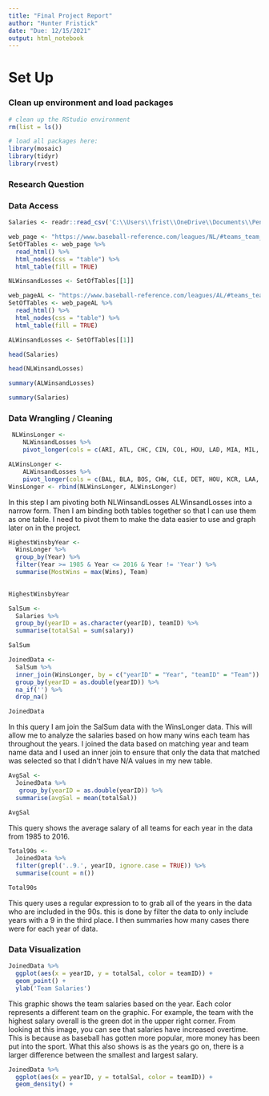 ```yaml
---
title: "Final Project Report"
author: "Hunter Fristick"
date: "Due: 12/15/2021"
output: html_notebook
---
```


# Set Up

### Clean up environment and load packages
```r
# clean up the RStudio environment 
rm(list = ls())

# load all packages here: 
library(mosaic)
library(tidyr)
library(rvest)

```
### Research Question
  


### Data Access

```r
Salaries <- readr::read_csv('C:\\Users\\frist\\OneDrive\\Documents\\Penn State\\STAT 184\\Github Repository\\final-project-report-fristick\\Salaries.csv')
```

```r
web_page <- "https://www.baseball-reference.com/leagues/NL/#teams_team_wins3000"
SetOfTables <- web_page %>%
  read_html() %>%
  html_nodes(css = "table") %>%
  html_table(fill = TRUE)

NLWinsandLosses <- SetOfTables[[1]]
```

```r
web_pageAL <- "https://www.baseball-reference.com/leagues/AL/#teams_team_wins3000"
SetOfTables <- web_pageAL %>%
  read_html() %>%
  html_nodes(css = "table") %>%
  html_table(fill = TRUE)

ALWinsandLosses <- SetOfTables[[1]]
```

```r
head(Salaries)
```


```r
head(NLWinsandLosses)
```

```r
summary(ALWinsandLosses)
```

```r
summary(Salaries)
```

### Data Wrangling / Cleaning

```r
 NLWinsLonger <-
    NLWinsandLosses %>%
    pivot_longer(cols = c(ARI, ATL, CHC, CIN, COL, HOU, LAD, MIA, MIL, NYM, PHI, PIT, SDP, SFG, STL, WSN), names_to = "Team", values_to = "Wins")

ALWinsLonger <-
    ALWinsandLosses %>%
    pivot_longer(cols = c(BAL, BLA, BOS, CHW, CLE, DET, HOU, KCR, LAA, MIL, MIN, NYY, OAK, SEA, TBR, TEX, TOR), names_to = "Team", values_to = "Wins") 
WinsLonger <- rbind(NLWinsLonger, ALWinsLonger)
```

In this step I am pivoting both NLWinsandLosses ALWinsandLosses into a narrow form.  Then I am binding both tables together so that I can use them as one table.  I need to pivot them to make the data easier to use and graph later on in the project.

```r
HighestWinsbyYear <-
  WinsLonger %>%
  group_by(Year) %>%
  filter(Year >= 1985 & Year <= 2016 & Year != 'Year') %>%
  summarise(MostWins = max(Wins), Team)

  
HighestWinsbyYear
```
```r
SalSum <-
  Salaries %>%
  group_by(yearID = as.character(yearID), teamID) %>%
  summarise(totalSal = sum(salary)) 

SalSum
```

```r
JoinedData <-
  SalSum %>%
  inner_join(WinsLonger, by = c("yearID" = "Year", "teamID" = "Team")) %>%
  group_by(yearID = as.double(yearID)) %>%
  na_if('') %>%
  drop_na()

JoinedData
```
In this query I am join the SalSum data with the WinsLonger data.  This will allow me to analyze the salaries based on how many wins each team has throughout the years. I joined the data based on matching year and team name data and I used an inner join to ensure that only the data that matched was selected so that I didn't have N/A values in my new table.

```r
AvgSal <-
  JoinedData %>%
   group_by(yearID = as.double(yearID)) %>%
  summarise(avgSal = mean(totalSal))

AvgSal
```
This query shows the average salary of all teams for each year in the data from 1985 to 2016.

```r
Total90s <-
  JoinedData %>%
  filter(grepl('..9.', yearID, ignore.case = TRUE)) %>%
  summarise(count = n())

Total90s
```

This query uses a regular expression to to grab all of the years in the data who are included in the 90s. this is done by filter the data to only include years with a 9 in the third place.  I then summaries how many cases there were for each year of data.

### Data Visualization

```r
JoinedData %>%
  ggplot(aes(x = yearID, y = totalSal, color = teamID)) +
  geom_point() +
  ylab('Team Salaries')
```
This graphic shows the team salaries based on the year.  Each color represents a different team on the graphic. For example, the team with the highest salary overall is the green dot in the upper right corner. From looking at this image, you can see that salaries have increased overtime. This is because as baseball has gotten more popular, more money has been put into the sport. What this also shows is as the years go on, there is a larger difference between the smallest and largest salary.

```r
JoinedData %>%
  ggplot(aes(x = yearID, y = totalSal, color = teamID)) +
  geom_density() +
```


